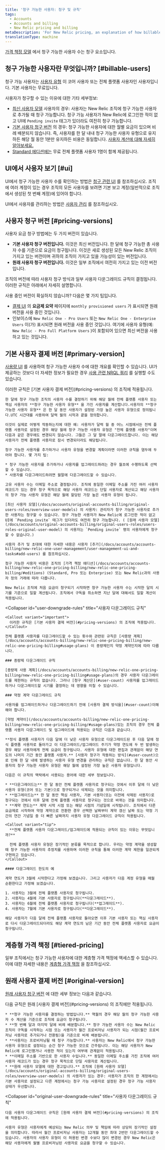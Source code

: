 ```yaml
---
title: '청구 가능한 사용자: 청구 및 규칙'
tags:
  - Accounts
  - Accounts and billing
  - New Relic pricing and billing
metaDescription: 'For New Relic pricing, an explanation of how billable users are calculated and rules for downgrading users.'
translationType: machine
---
```


[가격 책정 모델](/docs/accounts/accounts-billing/new-relic-one-pricing-billing/new-relic-one-pricing-billing) 에서 청구 가능한 사용자 수는 청구 요소입니다.

## 청구 가능한 사용자란 무엇입니까? [#billable-users]

청구 가능 사용자는 [사용자 유형](/docs/accounts/accounts-billing/new-relic-one-user-management/user-type) 이 코어 사용자 또는 전체 플랫폼 사용자인 사용자입니다. 기본 사용자는 무료입니다.

사용자가 청구할 수 있는 이유에 대한 기타 세부정보:

* [최신 사용자 모델](/docs/accounts/original-accounts-billing/original-users-roles/overview-user-models) 사용자의 경우: 사용자는 New Relic 조직에 청구 가능한 사용자로 추가될 때 청구 가능합니다. 청구 가능 사용자가 New Relic에 로그인한 적이 없고 UI에 `Pending invite` 태그가 있더라도 여전히 청구 가능합니다.
* [기본 사용자 청구 버전](#pricing-versions) 의 경우: 청구 가능한 사용자에 대한 월별 요금이 있으며 비례 배분되지 않습니다. 즉, 사용자를 한 달 내내 청구 가능한 사용자 유형으로 유지하든 해당 월 동안 1분만 유지하든 비용은 동일합니다. [사용자 계산에 대해 자세히 알아보세요.](#user-count)
* [Standard 에디션에는](/docs/accounts/accounts-billing/new-relic-one-pricing-billing/new-relic-one-pricing-billing/#editions) 무료 전체 플랫폼 사용자 1명이 함께 제공됩니다.

## UI에서 사용자 보기 [#ui]

UI에서 청구 가능한 사용자 수를 확인하는 방법은 [청구 관련 UI](/docs/accounts/accounts-billing/general-account-settings/introduction-account-settings) 를 참조하십시오. 조직에 여러 계정이 있는 경우 조직의 모든 사용자를 보려면 기본 보고 계정(일반적으로 조직에서 생성된 첫 번째 계정)에 있어야 합니다.

UI에서 사용자를 관리하는 방법은 [사용자 관리](/docs/accounts/accounts-billing/new-relic-one-user-management/user-management-ui-and-tasks) 를 참조하십시오.

## 사용자 청구 버전 [#pricing-versions]

사용자 요금 청구 방법에는 두 가지 버전이 있습니다.

* **기본 사용자 청구 버전입니다.** 이것은 최신 버전입니다. 한 달에 청구 가능한 총 사용자 수를 기준으로 요금이 청구됩니다. 이것은 새로 생성된 모든 New Relic 조직이 가지고 있는 버전이며 귀하의 조직이 가지고 있을 가능성이 있는 버전입니다.
* **원래 사용자 청구 버전입니다.** 이것은 일부 조직에서 여전히 가지고 있는 이전 버전입니다.

조직의 버전에 따라 사용자 청구 방식과 일부 사용자 다운그레이드 규칙이 결정됩니다. 이러한 규칙은 아래에서 자세히 설명합니다.

사용 중인 버전이 확실하지 않습니까? 다음은 몇 가지 팁입니다.

* [결제 UI](/docs/accounts/accounts-billing/new-relic-one-pricing-billing/billing-ui) 의 **요금제 요약** 페이지에 `monthly provisioned users` 가 표시되면 원래 버전을 사용 중인 것입니다.
* 인보이스에 `New Relic One - Pro Users` 또는 `New Relic One - Enterprise Users` 이(가) 표시되면 원래 버전을 사용 중인 것입니다. 여기에 사용자 유형(예: `New Relic - Pro Full Platform Users` )이 포함되어 있으면 최신 버전을 사용하고 있는 것입니다.

## 기본 사용자 결제 버전 [#primary-version]

[사용량 UI](/docs/accounts/accounts-billing/general-account-settings/introduction-account-settings/#pricing) 를 사용하여 청구 가능한 사용자 수에 대한 개요를 확인할 수 있습니다. UI가 제공하는 것보다 더 자세한 정보가 필요한 경우 [사용 관련 NRQL 쿼리](/docs/accounts/accounts-billing/new-relic-one-pricing-billing/usage-queries-alerts) 를 실행할 수도 있습니다.

<CollapserGroup>
  <Collapser
    id="user-count"
    title="청구 가능한 사용자 계산 방법"
  >
    <Callout variant="important">
      이러한 규칙은 [기본 사용자 결제 버전](#pricing-versions) 의 조직에 적용됩니다.
    </Callout>

    한 달에 청구 가능한 조직의 사용자 수를 결정하기 위해 해당 월에 전체 플랫폼 사용자 또는 핵심 사용자의 **청구 가능한 사용자 유형** 을 가진 사용자를 계산합니다.사용자의 **청구 가능한 사용자 유형** 은 한 달 동안 사용자가 설정된 가장 높은 사용자 유형으로 정의됩니다.UTC 시간대를 사용하여 달력 월의 시작과 끝을 정의합니다.

    이것이 실제로 어떻게 작동하는지에 대한 예: 사용자가 달력 월 중 어느 시점에서든 전체 플랫폼 사용자로 설정된 경우 해당 월에 청구 가능한 사용자 유형은 "전체 플랫폼 사용자"이며 다음과 같은 경우에도 변경되지 않습니다. 그들은 그 달 말에 다운그레이드합니다. 이는 해당 사용자가 전체 플랫폼 사용자로 잠시 변경되더라도 해당됩니다.

    청구 가능한 사용자를 추가하거나 사용자 유형을 변경할 계획이라면 이러한 규칙을 염두에 두어야 합니다. 몇 가지 팁:

    * 청구 가능한 사용자를 추가하거나 사용자를 업그레이드하려는 경우 월초에 수행하도록 선택할 수 있습니다.
    * 사용자를 다운그레이드하려면 월말에 다운그레이드할 수 있습니다.

    고유 사용자 수는 이메일 주소로 결정됩니다. 조직에 동일한 이메일 주소를 가진 여러 사용자 레코드가 있는 경우 청구 목적으로 해당 사용자 레코드는 단일 사용자로 계산되고 해당 사용자의 청구 가능 사용자 유형은 해당 월에 할당된 가장 높은 사용자 유형이 됩니다.

    [최신 사용자 모델](/docs/accounts/original-accounts-billing/original-users-roles/overview-user-models) 의 사용자: 관리자가 청구 가능한 사용자로 추가한 사용자는 청구할 수 있습니다. 청구 가능한 사용자가 New Relic에 로그인한 적이 없고 UI에 `Pending invite` 태그가 있더라도 여전히 청구 가능합니다. ( [원래 사용자 모델](/docs/accounts/original-accounts-billing/original-users-roles/users-roles-original-user-model) 의 사용자는 `Pending invite` 명의 사용자에게 청구할 수 없습니다.)

    사용자 추가 및 초대에 대한 자세한 내용은 사용자 [추가](/docs/accounts/accounts-billing/new-relic-one-user-management/user-management-ui-and-tasks#add-users) 를 참조하십시오.

    청구 가능한 사용자 비용은 조직의 [가격 책정 에디션](/docs/accounts/accounts-billing/new-relic-one-pricing-billing/new-relic-one-pricing-billing/#editions) (Standard, Pro 또는 Enterprise) 또는 New Relic과의 사용자 정의 거래에 따라 다릅니다.

    New Relic 조직에 처음 요금이 청구되기 시작하면 청구 가능한 사용자 수는 시작한 달의 시기를 기준으로 일할 계산됩니다. 조직에서 구독을 취소하면 지난 달에 대해서도 일할 계산이 적용됩니다.
  </Collapser>

  <Collapser
    id="user-downgrade-rules"
    title="사용자 다운그레이드 규칙"
  >
    <Callout variant="important">
      이러한 규칙은 [기본 사용자 결제 버전](#pricing-versions) 의 조직에 적용됩니다.
    </Callout>

    전체 플랫폼 사용자를 다운그레이드할 수 있는 횟수와 관련된 규칙은 [사용량 계획](/docs/accounts/accounts-billing/new-relic-one-pricing-billing/new-relic-one-pricing-billing#usage-plans) 이 종량제인지 약정 계약인지에 따라 다릅니다.

    ### 종량제 다운그레이드 규칙

    [종량제 사용 계획](/docs/accounts/accounts-billing/new-relic-one-pricing-billing/new-relic-one-pricing-billing#usage-plans)의 경우 사용자 다운그레이드를 제한하는 규칙이 없습니다. 그러나 [청구 계산은](#user-count) 사용자를 업그레이드하거나 다운그레이드할 시기를 결정하는 데 영향을 미칠 수 있습니다.

    ### 약정 계약 다운그레이드 규칙

    사용자를 업그레이드하거나 다운그레이드하기 전에 [사용자 결제 방식을](#user-count)이해해야 합니다.

    [약정 계약이](/docs/accounts/accounts-billing/new-relic-one-pricing-billing/new-relic-one-pricing-billing/#usage-plans)있는 조직의 경우 전체 플랫폼 사용자 다운그레이드 및 업그레이드에 적용되는 규칙은 다음과 같습니다.

    **정식 플랫폼 사용자가 다음 달에 더 낮은 사용자 유형으로 다운그레이드된 후 다음 달에 정식 플랫폼 사용자로 돌아가고 이 다운그레이드/업그레이드 주기가 약정 연도에 두 번 발생하는 경우 해당 사용자에게 전체 요금이 청구됩니다. 사용자 유형에 대한 편집과 관계없이 해당 연도의 나머지 기간 동안 플랫폼 사용자.** [사용자 청구가 작동하는 방식](#user-count)으로 인해 한 달 내에 발생하는 사용자 유형 변경을 관리하는 규칙은 없습니다. 한 달 동안 사용자의 청구 가능한 사용자 유형은 해당 월에 설정된 가장 높은 사용자 유형입니다.

    다음은 이 규칙의 맥락에서 사용되는 용어에 대한 세부 정보입니다.

    * **다운그레이드는** 한 달 동안 전체 플랫폼 사용자로 청구되는 것에서 이후 달에 더 낮은 사용자 유형(코어 또는 기본)으로 청구되거나 삭제되는 것을 의미합니다.
    * **업그레이드는** 한 달 동안 핵심 사용자, 기본 사용자(또는 이전에 삭제된 사용자)로 청구되는 것에서 이후 달에 전체 플랫폼 사용자로 청구되는 것으로 바뀌는 것을 의미합니다.
    * **계약 연도는** 계약 시작 시점 또는 해당 시점의 기념일에 시작됩니다. 조직에서 다른 요금제로 시작하여 약정 계약으로 전환한 경우 선택한 날짜부터 계약 갱신 날짜 또는 약정 기간의 연간 기념일 중 더 빠른 날짜까지 사용자 유형 다운그레이드 규칙이 적용됩니다.

    <Callout variant="tip">
      **전체 플랫폼 사용자 다운그레이드/업그레이드에 적용되는 규칙이 있는 이유는 무엇입니까?**

      전체 플랫폼 사용자 유형은 장기적인 분류를 목적으로 합니다. 우리는 약정 계약을 생성할 때 청구 가능한 사용자의 추정치를 사용하며 이러한 규칙을 통해 이러한 계약 제한을 일관되게 구현하고 있습니다.
    </Callout>

    #### 다운그레이드 한도의 예

    계약 연도가 3월에 시작한다고 가정해 보겠습니다. 그리고 사용자가 다음 계정 유형을 매월 순환한다고 가정해 보겠습니다.

    1. 사용자는 3월에 전체 플랫폼 사용자로 청구됩니다.
    2. 사용자는 4월에 기본 사용자로 청구됩니다(**다운그레이드**).
    3. 사용자는 6월에 전체 플랫폼 사용자로 청구됩니다(**업그레이드**).
    4. 사용자는 7월에 기본 사용자로 청구됩니다(**다운그레이드**).

    해당 사용자가 다음 달에 전체 플랫폼 사용자로 돌아오면 이후 기본 사용자 또는 핵심 사용자로 다시 다운그레이드되더라도 해당 계약 연도의 남은 기간 동안 전체 플랫폼 사용자로 요금이 청구됩니다.
  </Collapser>
</CollapserGroup>

## 계층형 가격 책정 [#tiered-pricing]

일부 조직에서는 청구 가능한 사용자에 대한 계층형 가격 책정에 액세스할 수 있습니다. 이에 대한 자세한 내용은 [계층형 가격 책정](/docs/accounts/accounts-billing/new-relic-one-pricing-billing/new-relic-one-pricing-billing#tiered-pricing) 을 참조하십시오.

## 원래 사용자 결제 버전 [#original-version]

[원래 사용자 청구 버전](#pricing-versions) 에 대한 세부 정보는 다음과 같습니다.

<CollapserGroup>
  <Collapser
    id="original-user-count"
    title="청구 가능한 사용자 계산 방법"
  >
    다음 규칙은 원래 [사용자 결제 버전](#pricing-versions) 의 조직에만 적용됩니다.

    * **청구 가능한 사용자를 결정하는 방법입니다.** 역월의 경우 해당 월의 청구 가능한 사용자 수 계산을 기준으로 조직에 요금이 청구됩니다.
    * **첫 번째 달과 마지막 달에 비례 배분합니다.** 청구 가능한 사용자 수는 New Relic 조직이 구독을 시작하는 시점 또는 사용자가 월간 프로비저닝 사용자가 되는 시점(월간 프로비저닝 사용자로 추가되거나 전환됨)을 기준으로 비례 배분됩니다.
    * **사용자는 프로비저닝될 때 청구 가능합니다.** 사용자는 New Relic에서 청구 가능한 사용자 유형으로 설정되는 순간 청구 가능한 것으로 간주됩니다. 이는 해당 사용자가 New Relic에 로그인했거나 사용한 적이 있는지 여부에 관계없이 적용됩니다.
    * **이메일 주소를 기반으로 한 사용자 수입니다.** 동일한 이메일 주소를 가진 조직에 여러 사용자 레코드가 있는 경우 청구 목적으로 단일 사용자로 계산됩니다.
    * **원래 사용자 모델에 대한 경고입니다.** 조직에 [원래 사용자 모델](/docs/accounts/original-accounts-billing/original-users-roles/overview-user-models) 의 사용자가 있는 경우: 사용자가 조직의 한 계정에서는 기본 사용자로 설정되고 다른 계정에서는 청구 가능 사용자로 설정된 경우 청구 가능 사용자 상태가 우선합니다.
  </Collapser>

  <Collapser
    id="original-user-downgrade-rules"
    title="사용자 다운그레이드 규칙"
  >
    다음 사용자 다운그레이드 규칙은 [원래 사용자 결제 버전](#pricing-versions) 의 조직에 적용됩니다.

    사용자 유형은 사용자에게 예상되는 New Relic 의무 및 책임에 따라 상당히 장기적인 설정을 의미합니다. 따라서 월간 프로비저닝 사용자는 12개월 동안 최대 2번만 다운그레이드할 수 있습니다. 사용자의 사용자 유형이 이 허용된 변경 수보다 많이 변경된 경우 New Relic은 해당 사용자에게 월별 프로비저닝된 사용자로 요금을 청구할 수 있습니다.
  </Collapser>
</CollapserGroup>